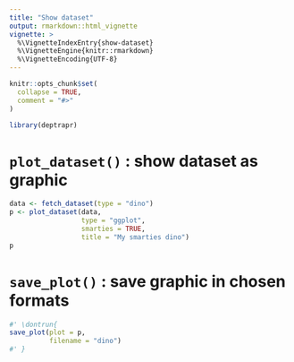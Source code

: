 ```yaml
---
title: "Show dataset"
output: rmarkdown::html_vignette
vignette: >
  %\VignetteIndexEntry{show-dataset}
  %\VignetteEngine{knitr::rmarkdown}
  %\VignetteEncoding{UTF-8}
---
```


```r
knitr::opts_chunk$set(
  collapse = TRUE,
  comment = "#>"
)
```

```r
library(deptrapr)
```

<!-- WARNING - This vignette is generated by {fusen} from dev/flat_plot_dataset.Rmd: do not edit by hand -->

# `plot_dataset()` : show dataset as graphic

```r
data <- fetch_dataset(type = "dino")
p <- plot_dataset(data,
                  type = "ggplot",
                  smarties = TRUE,
                  title = "My smarties dino")
p
```

# `save_plot()` : save graphic in chosen formats

  

```r
#' \dontrun{
save_plot(plot = p,
          filename = "dino")
#' }
```

  

  



